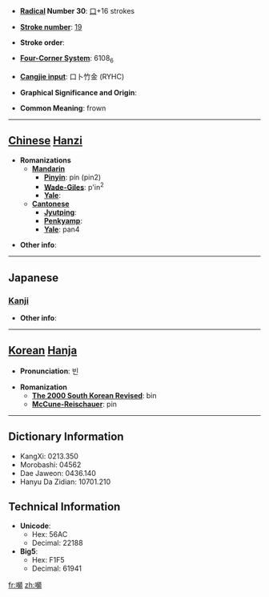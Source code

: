 * '''[[Wiktionary:Chinese radical index| Radical]] Number 30''': [[Wiktionary:Chinese radical index 口|口]]+16 strokes

* '''[[Wiktionary:Chinese total strokes index|Stroke number]]''': [[Wiktionary:Chinese total strokes index 19|19]]

* '''Stroke order''': 

* '''[[Wiktionary:Chinese four corner index|Four-Corner System]]''': 6108<sub>6</sub>

* '''[[Wiktionary:Chinese Cangjie index|Cangjie input]]''': 口卜竹金 (RYHC)

* '''Graphical Significance and Origin''': 

* '''Common Meaning''': frown

----

== [[Chinese]] [[Hanzi]] ==

* '''Romanizations'''
** '''[[Mandarin]]'''
*** '''[[Pinyin]]''': pín (pin2)
*** '''[[Wade-Giles]]''': p'in<sup>2</sup>
*** '''[[Yale]]''': 
** '''[[Cantonese]]'''
*** '''[[Jyutping]]''':
*** '''[[Penkyamp]]''': 
*** '''[[Yale]]''': pan4

* '''Other info''': 

----

==Japanese==
===[[Kanji]]===
{{kanji|on readings=[[ひん]] (hin), [[びん]] (bin)|kun readings=[[ひそめる]] (hisomeru)}}

* '''Other info''':  

----

== [[Korean]] [[Hanja]] ==

* '''Pronunciation''': 빈

* '''Romanization'''
** '''[[The 2000 South Korean Revised Romanization|The 2000 South Korean Revised]]''': bin
** '''[[McCune-Reischauer]]''': pin

----

== Dictionary Information ==

* KangXi: 0213.350
* Morobashi: 04562
* Dae Jaweon: 0436.140
* Hanyu Da Zidian: 10701.210

== Technical Information ==

* '''Unicode''':
** Hex: 56AC
** Decimal: 22188
* '''Big5''':
** Hex: F1F5
** Decimal: 61941

[[fr:嚬]]
[[zh:嚬]]